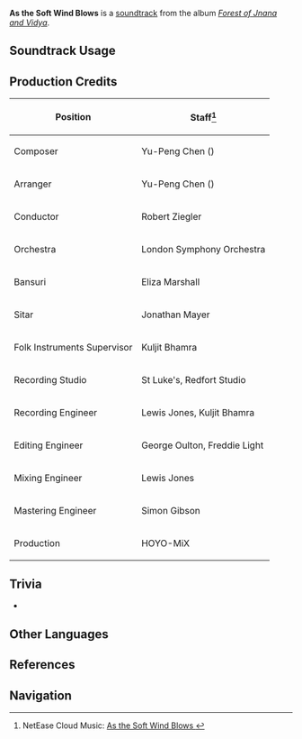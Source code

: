{{Soundtrack Infobox
|image          = Forest of Jnana and Vidya.png
|album          = Forest of Jnana and Vidya
|disc           = 1
|number         = 28
|featured       =
|featured2      =
|featured3      =
|featured_disc  =
|featured_disc2 =
|featured_disc3 =
|youtube_id     = cwd41KRaCRE
|spotify_id     = 5JpKlHADb8lKvZXIFPKs2P
|previous       = Chasing the Reflection
|next           = Languid and Quiet Moment
}}
'''As the Soft Wind Blows''' is a [[soundtrack]] from the album ''[[Forest of Jnana and Vidya]]''.

==Soundtrack Usage==
{{Soundtrack Usage
|quest    = 
|location = Dharma Forest//day
|domain   = Silent Seeker of Knowledge (Domain)
|teapot   = Sublime Spicewood//day
}}

==Production Credits==
{| class="wikitable"
! Position
! Staff<ref>NetEase Cloud Music: [https://music.163.com/song?id=1992139174 As the Soft Wind Blows {{zh|碧草柔风}}]</ref>
|-
! Composer
| Yu-Peng Chen ({{zh|陈致逸}})
|-
! Arranger
| Yu-Peng Chen ({{zh|陈致逸}})
|-
! Conductor
| Robert Ziegler
|-
! Orchestra
| London Symphony Orchestra
|-
! Bansuri
| Eliza Marshall
|-
! Sitar
| Jonathan Mayer
|-
! Folk Instruments Supervisor
| Kuljit Bhamra
|-
! Recording Studio
| St Luke's, Redfort Studio
|-
! Recording Engineer
| Lewis Jones, Kuljit Bhamra
|-
! Editing Engineer
| George Oulton, Freddie Light
|-
! Mixing Engineer
| Lewis Jones
|-
! Mastering Engineer
| Simon Gibson
|-
! Production
| HOYO-MiX
|}
<!--
==Gallery==
<gallery>
</gallery>
-->

==Trivia==
* {{Transclude|A Desultory Stroll|ADesultoryStrollTheme|section=1}}

==Other Languages==
{{Other Languages
|en      = As the Soft Wind Blows
|zhs     = 碧草柔风
|zhs_rm  = Bìcǎo Róufēng
|zht     = 碧草柔風
|zht_rm  = Bìcǎo Róufēng
|zh_tl   = Verdant Grass, Gentle Wind
|ja      = 柔らかな風、なびく草
|ja_rm   = Yawaraka na Kaze, Nabiku Kusa
|ja_tl   = Soft Wind, Swaying Grass
}}

==References==
{{Reflist}}

==Navigation==
{{Soundtrack Navbox|Forest of Jnana and Vidya}}